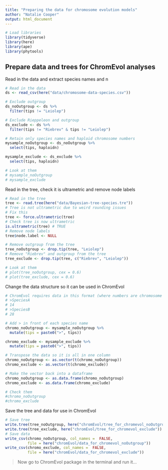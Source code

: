 ```yaml
---
title: "Preparing the data for chromosome evolution models"
author: "Natalie Cooper"
output: html_document
---
```


```r
# Load libraries
library(tidyverse)
library(here)
library(ape)
library(phytools)
```

## Prepare data and trees for ChromEvol analyses

Read in the data and extract species names and n
```r
# Read in the data
ds <- read_csv(here("data/chromosome-data-species.csv"))

# Exclude outgroup
ds_noOutgroup <- ds %>% 
  filter(tips != "Leiolep")

# Exclude Rieppeleon and outgroup
ds_exclude <- ds %>% 
  filter(tips != "Riebrev" & tips != "Leiolep")

# Retain only species names and haploid chromosome numbers
mysample_noOutgroup <- ds_noOutgroup %>%
  select(tips, haploidn)

mysample_exclude <- ds_exclude %>%
  select(tips, haploidn)

# Look at them
# mysample_noOutgroup
# mysample_exclude
```

Read in the tree, check it is ultrametric and remove node labels
```r
# Read in the tree
tree <- read.tree(here("data/Bayesian-tree-species.tre"))
# Tree is not ultrametric due to weird rounding issues
# Fix this
tree <- force.ultrametric(tree)
# Check tree is now ultrametric
is.ultrametric(tree) # TRUE
# Remove node labels
tree$node.label <- NULL

# Remove outgroup from the tree
tree_noOutgroup <- drop.tip(tree, "Leiolep")
# Remove "Riebrev" and outgroup from the tree
tree_exclude <- drop.tip(tree, c("Riebrev", "Leiolep"))

# Look at them
# plot(tree_noOutgroup, cex = 0.6)
# plot(tree_exclude, cex = 0.6)
```

Change the data structure so it can be used in ChromEvol
```r
# ChromEvol requires data in this format (where numbers are chromosome counts as haploid number):
# >SpeciesA
# 14
# >SpeciesB
# 28

# Add > in front of each species name
chromo_noOutgroup <- mysample_noOutgroup %>%
  mutate(tips = paste0(">", tips))

chromo_exclude <- mysample_exclude %>%
  mutate(tips = paste0(">", tips))

# Transpose the data so it is all in one column
chromo_noOutgroup <- as.vector(t(chromo_noOutgroup))
chromo_exclude <- as.vector(t(chromo_exclude))

# Make the vector back into a dataframe
chromo_noOutgroup <- as.data.frame(chromo_noOutgroup)
chromo_exclude <- as.data.frame(chromo_exclude)

# Check them
#chromo_noOutgroup
#chromo_exclude
```

Save the tree and data for use in ChromEvol
```r
# Save tree
write.tree(tree_noOutgroup, here("chromEvol/tree_for_chromevol_noOutgroup"))
write.tree(tree_exclude, here("chromEvol/tree_for_chromevol_exclude"))
# Save data
write_csv(chromo_noOutgroup, col_names =  FALSE, 
          file = here("chromEvol/data_for_chromevol_noOutgroup"))
write_csv(chromo_exclude, col_names =  FALSE, 
          file = here("chromEvol/data_for_chromevol_exclude"))
```

> Now go to ChromEvol package in the terminal and run it...